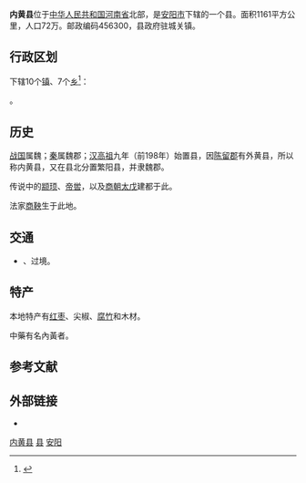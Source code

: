 {{Infobox China County
|Belong = [[河南省|河南省]][[安阳市|安阳市]]
}}
'''内黄县'''位于[[中华人民共和国|中华人民共和国]][[河南省|河南省]]北部，是[[安阳市|安阳市]]下辖的一个县。面积1161平方公里，人口72万。邮政编码456300，县政府驻城关镇。

== 行政区划 ==
{{PAGENAMEBASE}}下辖10个[[行政建制镇|镇]]、7个[[乡_(中华人民共和国)|乡]]<ref>{{PRC admin/ref sgc|41/05/27}}</ref>：

{{PRC admin/children|41/05/27}}。

==历史==
[[战国|战国]]属魏；[[秦|秦]]属魏郡；[[汉高祖|汉高祖]]九年（前198年）始置县，因[[陈留郡|陈留郡]]有外黄县，所以称内黄县，又在县北分置繁阳县，并隶魏郡。

传说中的[[颛顼|颛顼]]、[[帝喾|帝喾]]，以及[[商朝|商朝]][[太戊|太戊]]建都于此。

法家[[商鞅|商鞅]]生于此地。

== 交通 ==
* {{中国国道名|230}}、{{中国国道名|341}}过境。

==特产==
本地特产有[[枣|红枣]]、尖椒、[[腐竹|腐竹]]和木材。

中藥有名內黃者。

== 参考文献 ==
{{reflist}}

== 外部链接 ==
* {{Official website|http://www.neihuang.gov.cn/|name=内黄县人民政府}}

{{内黄县行政区划}}
{{安阳市行政区划}}
{{河南行政区划}}

[[category:内黄县|]]
[[category:安阳区县市|县]]
[[category:河南省县份|安阳]]
